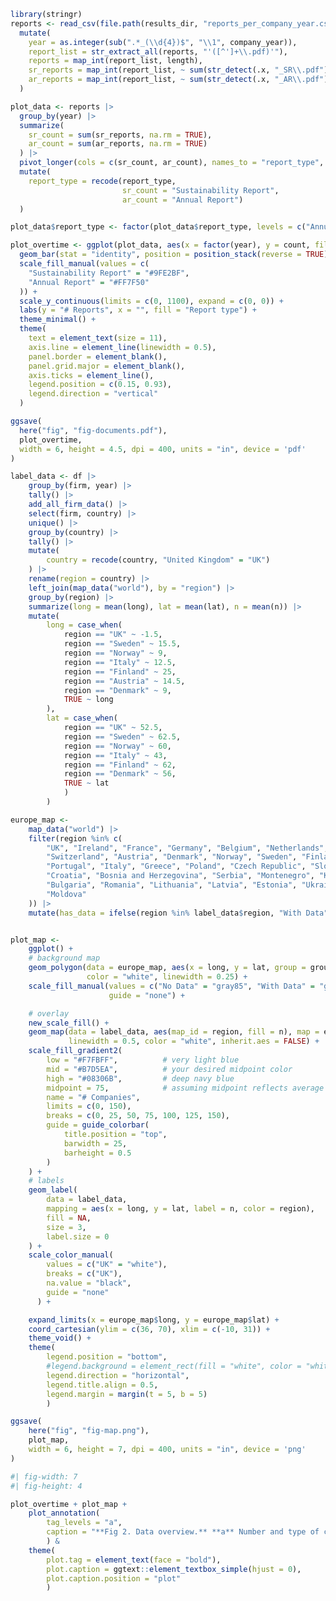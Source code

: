 ```r
library(stringr)
reports <- read_csv(file.path(results_dir, "reports_per_company_year.csv")) |> 
  mutate(
    year = as.integer(sub(".*_(\\d{4})$", "\\1", company_year)),
    report_list = str_extract_all(reports, "'([^']+\\.pdf)'"),
    reports = map_int(report_list, length),
    sr_reports = map_int(report_list, ~ sum(str_detect(.x, "_SR\\.pdf"))),
    ar_reports = map_int(report_list, ~ sum(str_detect(.x, "_AR\\.pdf")))
  )

```


```r

plot_data <- reports |> 
  group_by(year) |> 
  summarize(
    sr_count = sum(sr_reports, na.rm = TRUE),
    ar_count = sum(ar_reports, na.rm = TRUE)
  ) |> 
  pivot_longer(cols = c(sr_count, ar_count), names_to = "report_type", values_to = "count") |> 
  mutate(
    report_type = recode(report_type,
                         sr_count = "Sustainability Report",
                         ar_count = "Annual Report")
  )

plot_data$report_type <- factor(plot_data$report_type, levels = c("Annual Report", "Sustainability Report"))

plot_overtime <- ggplot(plot_data, aes(x = factor(year), y = count, fill = report_type)) +
  geom_bar(stat = "identity", position = position_stack(reverse = TRUE)) +
  scale_fill_manual(values = c(
    "Sustainability Report" = "#9FE2BF",
    "Annual Report" = "#FF7F50"
  )) +
  scale_y_continuous(limits = c(0, 1100), expand = c(0, 0)) +
  labs(y = "# Reports", x = "", fill = "Report type") +
  theme_minimal() +
  theme(
    text = element_text(size = 11),
    axis.line = element_line(linewidth = 0.5),
    panel.border = element_blank(),
    panel.grid.major = element_blank(),
    axis.ticks = element_line(),
    legend.position = c(0.15, 0.93),
    legend.direction = "vertical"
  )

ggsave(
  here("fig", "fig-documents.pdf"),
  plot_overtime,
  width = 6, height = 4.5, dpi = 400, units = "in", device = 'pdf'
)

```

```r
label_data <- df |> 
    group_by(firm, year) |> 
    tally() |> 
    add_all_firm_data() |> 
    select(firm, country) |> 
    unique() |> 
    group_by(country) |> 
    tally() |> 
    mutate(
        country = recode(country, "United Kingdom" = "UK")
    ) |> 
    rename(region = country) |> 
    left_join(map_data("world"), by = "region") |>
    group_by(region) |>
    summarize(long = mean(long), lat = mean(lat), n = mean(n)) |>
    mutate(
        long = case_when(
            region == "UK" ~ -1.5,
            region == "Sweden" ~ 15.5,
            region == "Norway" ~ 9,
            region == "Italy" ~ 12.5,
            region == "Finland" ~ 25,
            region == "Austria" ~ 14.5,
            region == "Denmark" ~ 9,
            TRUE ~ long
        ),
        lat = case_when(
            region == "UK" ~ 52.5,
            region == "Sweden" ~ 62.5,
            region == "Norway" ~ 60,
            region == "Italy" ~ 43,
            region == "Finland" ~ 62,
            region == "Denmark" ~ 56,
            TRUE ~ lat
            )
        )

europe_map <- 
    map_data("world") |> 
    filter(region %in% c(
        "UK", "Ireland", "France", "Germany", "Belgium", "Netherlands", "Luxembourg", 
        "Switzerland", "Austria", "Denmark", "Norway", "Sweden", "Finland", "Iceland", "Spain", 
        "Portugal", "Italy", "Greece", "Poland", "Czech Republic", "Slovakia", "Hungary", "Slovenia",
        "Croatia", "Bosnia and Herzegovina", "Serbia", "Montenegro", "Kosovo", "Albania", "North Macedonia",
        "Bulgaria", "Romania", "Lithuania", "Latvia", "Estonia", "Ukraine", "Belarus", "Lichtenstein", "Russia",
        "Moldova"
    )) |> 
    mutate(has_data = ifelse(region %in% label_data$region, "With Data", "No Data"))


plot_map <- 
    ggplot() +
    # background map
    geom_polygon(data = europe_map, aes(x = long, y = lat, group = group, fill = has_data),
                 color = "white", linewidth = 0.25) +
    scale_fill_manual(values = c("No Data" = "gray85", "With Data" = "gray60"), 
                      guide = "none") +  

    # overlay
    new_scale_fill() +
    geom_map(data = label_data, aes(map_id = region, fill = n), map = europe_map, 
             linewidth = 0.5, color = "white", inherit.aes = FALSE) +
    scale_fill_gradient2(
        low = "#F7FBFF",          # very light blue
        mid = "#B7D5EA",          # your desired midpoint color
        high = "#08306B",         # deep navy blue
        midpoint = 75,            # assuming midpoint reflects average or median
        name = "# Companies",
        limits = c(0, 150),
        breaks = c(0, 25, 50, 75, 100, 125, 150),
        guide = guide_colorbar(
            title.position = "top",
            barwidth = 25,
            barheight = 0.5
        )
    ) +
    # labels
    geom_label(
        data = label_data,
        mapping = aes(x = long, y = lat, label = n, color = region), 
        fill = NA, 
        size = 3,
        label.size = 0
    ) +
    scale_color_manual(
        values = c("UK" = "white"),
        breaks = c("UK"),
        na.value = "black",
        guide = "none"
      ) +

    expand_limits(x = europe_map$long, y = europe_map$lat) + 
    coord_cartesian(ylim = c(36, 70), xlim = c(-10, 31)) +
    theme_void() +
    theme(
        legend.position = "bottom",
        #legend.background = element_rect(fill = "white", color = "white"),
        legend.direction = "horizontal",
        legend.title.align = 0.5,
        legend.margin = margin(t = 5, b = 5)
        )

ggsave(
    here("fig", "fig-map.png"),
    plot_map,
    width = 6, height = 7, dpi = 400, units = "in", device = 'png'
)

```

```r
#| fig-width: 7
#| fig-height: 4

plot_overtime + plot_map + 
    plot_annotation(
        tag_levels = "a",
        caption = "**Fig 2. Data overview.** **a** Number and type of corporate report analyzed per year. **b** Geographical dispersion of the sample firms."
        ) &
    theme(
        plot.tag = element_text(face = "bold"),
        plot.caption = ggtext::element_textbox_simple(hjust = 0),
        plot.caption.position = "plot"
        )


```


\newpage
